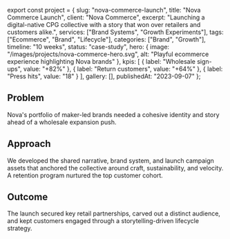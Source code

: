 ﻿export const project = {
  slug: "nova-commerce-launch",
  title: "Nova Commerce Launch",
  client: "Nova Commerce",
  excerpt:
    "Launching a digital-native CPG collective with a story that won over retailers and customers alike.",
  services: ["Brand Systems", "Growth Experiments"],
  tags: ["Ecommerce", "Brand", "Lifecycle"],
  categories: ["Brand", "Growth"],
  timeline: "10 weeks",
  status: "case-study",
  hero: {
    image: "/images/projects/nova-commerce-hero.svg",
    alt: "Playful ecommerce experience highlighting Nova brands"
  },
  kpis: [
    { label: "Wholesale sign-ups", value: "+82%" },
    { label: "Return customers", value: "+64%" },
    { label: "Press hits", value: "18" }
  ],
  gallery: [],
  publishedAt: "2023-09-07"
};

## Problem

Nova's portfolio of maker-led brands needed a cohesive identity and story ahead of a wholesale expansion push.

## Approach

We developed the shared narrative, brand system, and launch campaign assets that anchored the collective around craft, sustainability, and velocity. A retention program nurtured the top customer cohort.

## Outcome

The launch secured key retail partnerships, carved out a distinct audience, and kept customers engaged through a storytelling-driven lifecycle strategy.

